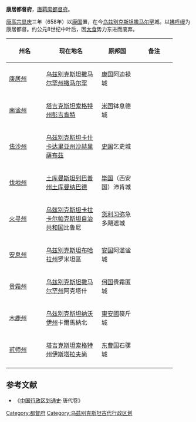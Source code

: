 '''康居都督府'''，[[唐朝|唐]][[羁縻|羁縻]][[都督府|都督府]]。

[[唐高宗|唐高宗]][[显庆|显庆]]三年（658年）以[[康国|康国]]置，在今[[乌兹别克斯坦|乌兹别克斯坦]][[撒马尔罕|撒马尔罕]]城。以[[拂呼缦|拂呼缦]]为康居都督。约公元8世纪中叶后，因[[大食|大食]]势力东进而废弃。 
{| border="2" cellpadding="4" cellspacing="1" style="background: #f9f9f9;font-size:95%; border: 1px #aaa solid; border-collapse: collapse;"
|- bgcolor="#B0C4DE" align="center"
!width=20%|州名
!width=30%|现在地名
!width=20%|原邦国
!width=20%|备注
|-
|[[康居州|康居州]]||[[乌兹别克斯坦|乌兹别克斯坦]][[撒马尔罕州|撒马尔罕州]][[撒马尔罕|撒马尔罕]]||[[康国|康国]]阿迪禄城||
|-
|[[南谧州|南谧州]]||[[塔吉克斯坦|塔吉克斯坦]][[索格特州|索格特州]][[彭吉肯特|彭吉肯特]]||[[米国|米国]]钵息德城||
|-
|[[佉沙州|佉沙州]]||[[乌兹别克斯坦|乌兹别克斯坦]][[卡什卡达里亚州|卡什卡达里亚州]][[沙赫里薩布茲|沙赫里薩布茲]]||[[史国|史国]]乞史城||
|-
|[[伐地州|伐地州]]||[[土库曼斯坦|土库曼斯坦]][[列巴普州|列巴普州]][[土库曼纳巴德|土库曼纳巴德]]||[[毕国|毕国]]（西安国）沛肯城||
|-
|[[火寻州|火寻州]]||[[乌兹别克斯坦|乌兹别克斯坦]][[卡拉卡尔帕克斯坦自治共和国|卡拉卡尔帕克斯坦自治共和国]]比鲁尼||[[花剌子模|货利习弥]]急多飓遮城||
|-
|[[安息州|安息州]]||[[乌兹别克斯坦|乌兹别克斯坦]][[布哈拉州|布哈拉州]]罗米坦區||[[安国_(昭武九姓)|安国]]阿滥谧城||
|-
|[[贵霜州|贵霜州]]||[[乌兹别克斯坦|乌兹别克斯坦]][[撒马尔罕州|撒马尔罕州]]阿克塔什||[[何国|何国]]贵霜匿城||
|-
|[[木鹿州|木鹿州]]||[[乌兹别克斯坦|乌兹别克斯坦]][[纳沃伊州|纳沃伊州]]卡爾馬納北||[[東安國|東安國]]篌斤城||
|-
|[[贰师州|贰师州]]||[[塔吉克斯坦|塔吉克斯坦]][[索格特州|索格特州]][[伊斯塔拉夫尚|伊斯塔拉夫尚]]||[[东曹国|东曹国]]石骡城||
|-
|}
== 参考文献 ==
* 《[[中国行政区划通史|中国行政区划通史]]·唐代卷》
{{唐朝行政区划小作品}}
{{DEFAULTSORT:K}}
[[Category:都督府|Category:都督府]]
[[Category:乌兹别克斯坦古代行政区划|Category:乌兹别克斯坦古代行政区划]]